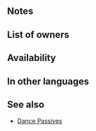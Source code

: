 {{SkillPage Tabs}}{{Passive
|type=B
|exclusive=0
|1name=Deluge Dance 1
|1tagid=SID_疾風静水の舞い1
|1promotionRarity=5
|1promotionTier=1
|1effect=If Sing or Dance is used, grants Spd+2 and Res+3 to target.
|1cost=120
|1required=Gale Dance 1;Torrent Dance 1
|2name=Deluge Dance 2
|2tagid=SID_疾風静水の舞い2
|2effect=If Sing or Dance is used, grants Spd+3 and Res+4 to target.
|2cost=240
|canUseWeapon={{WeaponList|exclude=Staff}}
|canUseMove={{MoveList|all}}
|properties=random_owner
}}
==Notes==
{{Dance passive interaction}}
==List of owners==
{{Skill Hero List}}
==Availability==
{{PassiveFocusList}}
{{PassiveDistributionList}}
{{PassiveCombatManualList}}
==In other languages==
{{OtherLanguages
|japanese=疾風静水の舞い
|german=Sturmfluttanz
|spanishEU=Ciclón bailarín
|spanishLA=Ciclón bailarín
|french=Danse déluge
|italian=Danza diluvio
|chineseTW=疾風靜水之舞
|portuguese=Dança dilúvio
}}
==See also==
* [[Dance Passives]]
{{Passives Navbox|B}}